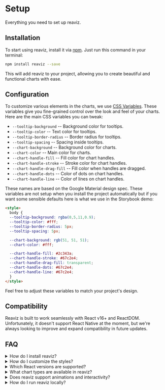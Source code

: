# Setup
Everything you need to set up reaviz.

## Installation

To start using reaviz, install it via [npm](https://www.npmjs.com/package/reaviz). Just run this command in your terminal:

```sh copy npm2yarn
npm install reaviz --save
```
This will add reaviz to your project, allowing you to create beautiful and functional charts with ease.

## Configuration

To customize various elements in the charts,
we use [CSS Variables](https://developer.mozilla.org/en-US/docs/Web/CSS/Using_CSS_variables).
These variables give you fine-grained control over the look and feel of your charts. 
Here are the main CSS variables you can tweak:

* `--tooltip-background`  -- Background color for tooltips.
* `--tooltip-color` -- Text color for tooltips.
* `--tooltip-border-radius` -- Border radius for tooltips.
* `--tooltip-spacing` -- Spacing inside tooltips.
* `--chart-background` -- Background color for charts.
* `--chart-color` -- Main color for charts.
* `--chart-handle-fill` -- Fill color for chart handles.
* `--chart-handle-stroke` -- Stroke color for chart handles.
* `--chart-handle-drag-fill` -- Fill color when handles are dragged.
* `--chart-handle-dots` -- Color of dots on chart handles.
* `--chart-handle-line` -- Color of lines on chart handles.

These names are based on the Google Material design spec. These variables
are not setup when you install the project automatically but if you want
some sensible defaults here is what we use in the Storybook demo:

```html
<style>
  body {
  --tooltip-background: rgba(0,5,11,0.9);
  --tooltip-color: #fff;
  --tooltip-border-radius: 5px;
  --tooltip-spacing: 5px;

  --chart-background: rgb(51, 51, 51);
  --chart-color: #fff;

  --chart-handle-fill: #2c343a;
  --chart-handle-stroke: #67c2e4;
  --chart-handle-drag-fill: transparent;
  --chart-handle-dots: #67c2e4;
  --chart-handle-line: #67c2e4;
  }
</style>
```
Feel free to adjust these variables to match your project's design.


## Compatibility

Reaviz is built to work seamlessly with React v16+ and ReactDOM. Unfortunately, it doesn't support React Native at the moment, but we're always looking to improve and expand compatibility in future updates.

## FAQ
<details>
  <summary>How do I install reaviz?</summary>
  <p>You can install reaviz via npm, pnpm, yarn and bun</p>
</details>
<details>
  <summary>How do I customize the styles?</summary>
  <p>You can customize chart styles using CSS variables, such as <code>--tooltip-background</code> and <code>--chart-color</code>. See the full list of variables in the Configuration section above.</p>
</details>
<details>
  <summary>Which React versions are supported?</summary>
  <p>Reaviz is compatible with React v16+ and works with ReactDOM. React Native is not supported at this time.</p>
</details>
<details>
  <summary>What chart types are available in reaviz?</summary>
  <p>Reaviz supports a variety of chart types including: Bar Charts, Line Charts, Area Charts, Scatter Charts, Pie Charts, Sankey Charts, Gauge Charts, Map Charts, Heatmaps, Venn Diagrams, Bubble Charts, Treemaps, and more. Each type comes with different variations to fit your needs.</p>
</details>
<details>
  <summary>Does reaviz support animations and interactivity?</summary>
  <p>Yes, reaviz includes animations for entering, updating, and exiting elements. It also supports gestures like pinch, pan, zoom, and move, making your charts interactive and engaging.</p>
</details>
<details>
  <summary>How do I run reaviz locally?</summary>
  <p>If you want to run reaviz locally, follow these steps:</p?
  <ol>
    <li>Clone the repository</li>
    <li>Run <code>npm install</code></li>
    <li>Run <code>npm start</code></li>
    <li>Your browser will open to the Storybook page</li>
  </ol>
</details>
